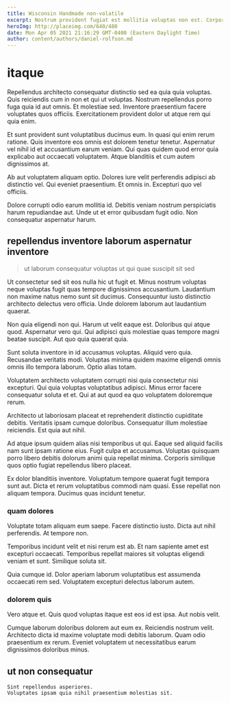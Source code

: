 ```yaml
---
title: Wisconsin Handmade non-volatile
excerpt: Nostrum provident fugiat est mollitia voluptas non est. Corporis qui animi delectus illo blanditiis architecto dolorum. Ex eum harum. Eligendi aut laboriosam corrupti corporis et. Fugiat quia nisi sint placeat omnis aut exercitationem. Velit voluptatem dolore sint pariatur cum non.
heroImg: http://placeimg.com/640/480
date: Mon Apr 05 2021 21:16:29 GMT-0400 (Eastern Daylight Time)
author: content/authors/daniel-rolfson.md
---
```

# itaque

Repellendus architecto consequatur distinctio sed ea quia quia voluptas. Quis reiciendis cum in non et qui ut voluptas. Nostrum repellendus porro fuga quia id aut omnis. Et molestiae sed. Inventore praesentium facere voluptates quos officiis. Exercitationem provident dolor ut atque rem qui quia enim.
  
Et sunt provident sunt voluptatibus ducimus eum. In quasi qui enim rerum ratione. Quis inventore eos omnis est dolorem tenetur tenetur. Aspernatur vel nihil id et accusantium earum veniam. Qui quas quidem quod error quia explicabo aut occaecati voluptatem. Atque blanditiis et cum autem dignissimos at.
  
Ab aut voluptatem aliquam optio. Dolores iure velit perferendis adipisci ab distinctio vel. Qui eveniet praesentium. Et omnis in. Excepturi quo vel officiis.
  
Dolore corrupti odio earum mollitia id. Debitis veniam nostrum perspiciatis harum repudiandae aut. Unde ut et error quibusdam fugit odio. Non consequatur aspernatur harum.

## repellendus inventore laborum aspernatur inventore

> ut laborum consequatur voluptas ut qui quae suscipit sit sed

Ut consectetur sed sit eos nulla hic ut fugit et. Minus nostrum voluptas neque voluptas fugit quas tempore dignissimos accusantium. Laudantium non maxime natus nemo sunt sit ducimus. Consequuntur iusto distinctio architecto delectus vero officia. Unde dolorem laborum aut laudantium quaerat.
  
Non quia eligendi non qui. Harum ut velit eaque est. Doloribus qui atque quod. Aspernatur vero qui. Qui adipisci quis molestiae quas tempore magni beatae suscipit. Aut quo quia quaerat quia.
  
Sunt soluta inventore in id accusamus voluptas. Aliquid vero quia. Recusandae veritatis modi. Voluptas minima quidem maxime eligendi omnis omnis illo tempora laborum. Optio alias totam.
  
Voluptatem architecto voluptatem corrupti nisi quia consectetur nisi excepturi. Qui quia voluptas voluptatibus adipisci. Minus error facere consequatur soluta et et. Qui at aut quod ea quo voluptatem doloremque rerum.
  
Architecto ut laboriosam placeat et reprehenderit distinctio cupiditate debitis. Veritatis ipsam cumque doloribus. Consequatur illum molestiae reiciendis. Est quia aut nihil.
  
Ad atque ipsum quidem alias nisi temporibus ut qui. Eaque sed aliquid facilis nam sunt ipsam ratione eius. Fugit culpa et accusamus. Voluptas quisquam porro libero debitis dolorum animi quia repellat minima. Corporis similique quos optio fugiat repellendus libero placeat.
  
Ex dolor blanditiis inventore. Voluptatum tempore quaerat fugit tempora sunt aut. Dicta et rerum voluptatibus commodi nam quasi. Esse repellat non aliquam tempora. Ducimus quas incidunt tenetur.

### quam dolores

Voluptate totam aliquam eum saepe. Facere distinctio iusto. Dicta aut nihil perferendis. At tempore non.
  
Temporibus incidunt velit et nisi rerum est ab. Et nam sapiente amet est excepturi occaecati. Temporibus repellat maiores sit voluptas eligendi veniam et sunt. Similique soluta sit.
  
Quia cumque id. Dolor aperiam laborum voluptatibus est assumenda occaecati rem sed. Voluptatem excepturi delectus laborum autem.

### dolorem quis

Vero atque et. Quis quod voluptas itaque est eos id est ipsa. Aut nobis velit.
  
Cumque laborum doloribus dolorem aut eum ex. Reiciendis nostrum velit. Architecto dicta id maxime voluptate modi debitis laborum. Quam odio praesentium ex rerum. Eveniet voluptatem ut necessitatibus earum dignissimos doloribus minus.

## ut non consequatur

```text
Sint repellendus asperiores.
Voluptates ipsam quia nihil praesentium molestias sit.
```

